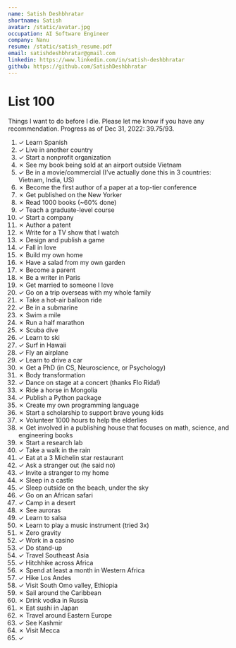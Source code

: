 ```yaml
---
name: Satish Deshbhratar
shortname: Satish
avatar: /static/avatar.jpg
occupation: AI Software Engineer
company: Nanu
resume: /static/satish_resume.pdf
email: satishdeshbhratar@gmail.com
linkedin: https://www.linkedin.com/in/satish-deshbhratar
github: https://github.com/SatishDeshbhratar
---
```


# List 100

Things I want to do before I die. Please let me know if you have any recommendation.
Progress as of Dec 31, 2022: 39.75/93.

1. ✓ Learn Spanish
2. ✓ Live in another country
3. ✓ Start a nonprofit organization
4. ✗ See my book being sold at an airport outside Vietnam
5. ✓ Be in a movie/commercial (I’ve actually done this in 3 countries: Vietnam, India, US)
6. ✗ Become the first author of a paper at a top-tier conference
7. ✗ Get published on the New Yorker
8. ✗ Read 1000 books (~60% done)
9. ✓ Teach a graduate-level course
10. ✓ Start a company
11. ✗ Author a patent
12. ✗ Write for a TV show that I watch
13. ✗ Design and publish a game
14. ✓ Fall in love
15. ✗ Build my own home
16. ✗ Have a salad from my own garden
17. ✗ Become a parent
18. ✗ Be a writer in Paris
19. ✗ Get married to someone I love
20. ✓ Go on a trip overseas with my whole family
21. ✗ Take a hot-air balloon ride
22. ✓ Be in a submarine
23. ✗ Swim a mile
24. ✗ Run a half marathon
25. ✗ Scuba dive
26. ✓ Learn to ski
27. ✓ Surf in Hawaii
28. ✓ Fly an airplane
29. ✓ Learn to drive a car
30. ✗ Get a PhD (in CS, Neuroscience, or Psychology)
31. ✗ Body transformation
32. ✓ Dance on stage at a concert (thanks Flo Rida!)
33. ✗ Ride a horse in Mongolia
34. ✓ Publish a Python package
35. ✗ Create my own programming language
36. ✗ Start a scholarship to support brave young kids
37. ✗ Volunteer 1000 hours to help the elderlies
38. ✗ Get involved in a publishing house that focuses on math, science, and engineering books
39. ✗ Start a research lab
40. ✓ Take a walk in the rain
41. ✓ Eat at a 3 Michelin star restaurant
42. ✓ Ask a stranger out (he said no)
43. ✓ Invite a stranger to my home
44. ✗ Sleep in a castle
45. ✓ Sleep outside on the beach, under the sky
46. ✓ Go on an African safari
47. ✓ Camp in a desert
48. ✗ See auroras
49. ✓ Learn to salsa
50. ✗ Learn to play a music instrument (tried 3x)
51. ✗ Zero gravity
52. ✓ Work in a casino
53. ✓ Do stand-up
54. ✓ Travel Southeast Asia
55. ✓ Hitchhike across Africa
56. ✗ Spend at least a month in Western Africa
57. ✓ Hike Los Andes
58. ✓ Visit South Omo valley, Ethiopia
59. ✗ Sail around the Caribbean
60. ✗ Drink vodka in Russia
61. ✗ Eat sushi in Japan
62. ✗ Travel around Eastern Europe
63. ✓ See Kashmir
64. ✗ Visit Mecca
65. ✓
